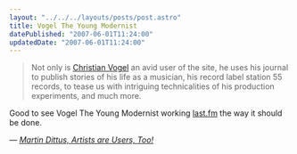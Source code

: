 ```yaml
---
layout: "../../../layouts/posts/post.astro"
title: Vogel The Young Modernist
datePublished: "2007-06-01T11:24:00"
updatedDate: "2007-06-01T11:24:00"
---
```


> Not only is [Christian Vogel](http://www.last.fm/user/cristian_vogel/) an avid user of the site, he uses his journal to publish stories of his life as a musician, his record label station 55 records, to tease us with intriguing technicalities of his production experiments, and much more.

Good to see Vogel The Young Modernist working [last.fm](https://www.last.fm/) the way it should be done.

— <cite>[Martin Dittus, _Artists are Users, Too!_](http://blog.last.fm/2007/05/19/artists-are-users-too)</cite>
